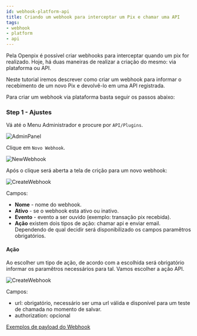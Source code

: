 ```yaml
---
id: webhook-platform-api
title: Criando um webhook para interceptar um Pix e chamar uma API
tags:
- webhook
- platform
- api
---
```



Pela Openpix é possível criar webhooks para interceptar quando um pix for realizado. Hoje, há duas maneiras de realizar a criação do mesmo: via plataforma ou API.

Neste tutorial iremos descrever como criar um webhook para informar o recebimento de um novo Pix e devolvê-lo em uma API registrada.

Para criar um webhook via plataforma basta seguir os passos abaixo:

### Step 1 - Ajustes

Vá até o Menu Administrador e procure por `API/Plugins`.

![AdminPanel](/img/apis/admin-panel.png)

Clique em `Novo Webhook`.

![NewWebhook](/img/webhook/new-webhook.png)

Após o clique será aberta a tela de crição para um novo webhook:

![CreateWebhook](/img/webhook/create-new-webhook.png)

Campos:

- **Nome** - nome do webhook.
- **Ativo** - se o webhook esta ativo ou inativo.
- **Evento** - evento a ser ouvido (exemplo: transação pix recebida).
- **Ação** existem dois tipos de ação: chamar api e enviar email. Dependendo de qual decidir será disponibilizado os campos paramêtros obrigatórios.

#### Ação

Ao escolher um tipo de ação, de acordo com a escolhida será obrigatório informar os paramêtros necessários para tal. Vamos escolher a ação API.

![CreateWebhook](/img/webhook/create-new-webhook-api.png)

Campos:

- url: obrigatório, necessário ser uma url válida e disponível para um teste de chamada no momento de salvar.
- authorization: opcional

[Exemplos de payload do Webhook](../webhook-samples.mdx)
